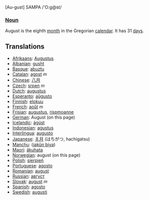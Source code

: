 [Au-gust] SAMPA /'O:g@st/

===[[Noun]]===
August is the eighth [[month]] in the Gregorian [[calendar]]. It has 31 [[day]]s.

== Translations ==
*[[Afrikaans]]: [[Augustus]]
*[[Albanian]]: [[gusht]]
*[[Basque]]: [[abuztu]]
*[[Catalan]]: [[agost]] ''m''
*[[Chinese]]: [[八月]]
*[[Czech]]: [[srpen]] ''m''
*[[Dutch]]: [[augustus]]
*[[Esperanto]]: [[aŭgusto]]
*[[Finnish]]: [[elokuu]]
*[[French]]: [[août]] ''m''
*[[Frisian]]: [[augustus]], [[rispmoanne]]
*[[German]]: August (on this page)
*[[Icelandic]]: [[ágúst]]
*[[Indonesian]]: [[agustus]]
*[[Interlingua]]: [[augusto]]
*[[Japanese]]: [[８月]] (はちがつ, hachigatsu)
*[[Manchu]]: ([[jakūn biya]])
*[[Maori]]: [[äkuhata]]
*[[Norwegian]]: august (on this page)
*[[Polish]]: [[sierpień]]
*[[Portuguese]]: [[agosto]]
*[[Romanian]]: [[august]]
*[[Russian]]: [[август]]
*[[Slovak]]: [[august]] ''m''
*[[Spanish]]: [[agosto]]
*[[Swedish]]: [[augusti]]